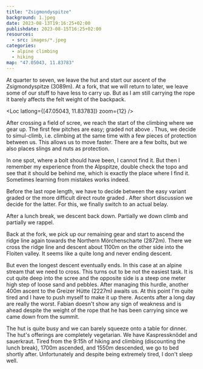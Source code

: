 ```yaml
---
title: "Zsigmondyspitze"
background: 1.jpeg
date: 2023-08-13T19:16:25+02:00
publishdate: 2023-08-15T16:25+02:00
resources:
  - src: images/*.jpeg
categories:
  - alpine climbing
  - hiking
map: "47.05043, 11.83783"
---
```


At quarter to seven, we leave the hut and start our ascent of the
Zsigmondyspitze (3089m). At a fork, that we will return to later, we leave some
of our stuff to have less to carry up. But as I am still carrying the rope it
barely affects the felt weight of the backpack.

<Loc latlong={[47.05043, 11.83783]} zoom={12} />

<Gallery>
  <Rimg src="1.jpeg" alt="View of the Zsigmondyspitze during the approach." />
  <Rimg
    src="2.jpeg"
    caption="View of the Zsigmondyspitze during the approach."
  />
</Gallery>

<Rimg src="3.jpeg" caption="At the start of the climbing." />

After crossing a field of scree, we reach the start of the climbing where we
gear up. The first few pitches are easy; graded not above <Grade system="UIAA"
value="3" />. Thus, we decide to simul-climb, i.e. climbing at the same time
with a few pieces of protection between us. This allows us to move faster. There
are a few bolts, but we also places slings and nuts as protection.

In one spot, where a bolt should have been, I cannot find it. But then
I remember my experience from the <Link
to="/posts/210912-bw3-adamplatte/">Alpspitze</Link>, double check the topo and
see that it should be behind me, which is exactly the place where I find it.
Sometimes learning from mistakes works indeed.

Before the last rope length, we have to decide between the easy variant
graded <Grade system="UIAA" value="2" /> or the more difficult direct route graded <Grade
  system="UIAA"
  value="4"
/>
. After short discussion we decide for the latter. For this, we finally switch
to an actual belay.

<Gallery>
  <Rimg src="6.jpeg" caption="Start of the climbing." />
  <Rimg src="7.jpeg" caption="Summit of the Zsigmondyspitze." />
  <Rimg src="9.jpeg" caption="Enjoying the view." />
</Gallery>

<Pano src="2.jpeg" alt="View from the Zsigmondyspitze." />
<Pano src="3.jpeg" alt="View from the Zsigmondyspitze." />

After a lunch break, we descent back down. Partially we down climb and partially
we rappel.

<Rimg src="11.jpeg" caption="Rapelling." />

Back at the fork, we pick up our remaining gear and start to ascend the ridge
line again towards the Northern Mörchenscharte (2872m). There we cross the ridge
line and descent about 1100m on the other side into the Floiten valley. It seems
like a quite long and never ending descent.

<Rimg
  src="14.jpeg"
  caption="View from the Northern Mörchenscharte into the Floiten valley. You might be able to spot the Greizer Hütte as a small bright spot in the grassy slopes on the opposing mountains."
/>

But even the longest descent eventually ends. In this case at an alpine stream
that we need to cross. This turns out to be not the easiest task. It is cut
quite deep into the scree and the opposite side is a steep one meter high step
of loose sand and pebbles. After managing this hurdle, another 400m ascent to
the Greizer Hütte (2227m) awaits us. At this point I'm quite tired and I have to
push myself to make it up there. <Link
to="/posts/200314-nagelfluhkette/">Ascents after a long day are really the
worst.</Link> Fabian doesn't show any sign of weakness and is ahead despite the
weight of the rope that he has been carrying since we came down from the summit.

<Gallery>
  <Rimg src="16.jpeg" caption="A ladder almost at the end of the descent." />
  <Rimg
    src="17.jpeg"
    caption="This part of the stream had a bridge, which made things so much easier."
  />
</Gallery>

The hut is quite busy and we can barely squeeze onto a table for dinner. The
hut's offerings are completely vegetarian. We have Kaspressknödel and
sauerkraut. Tired from the 9:15h of hiking and climbing (discounting the lunch
break), 1700m ascended, and 1550m descended, we go to bed shortly after.
Unfortunately and despite being extremely tired, I don't sleep well.

<Nextday />
